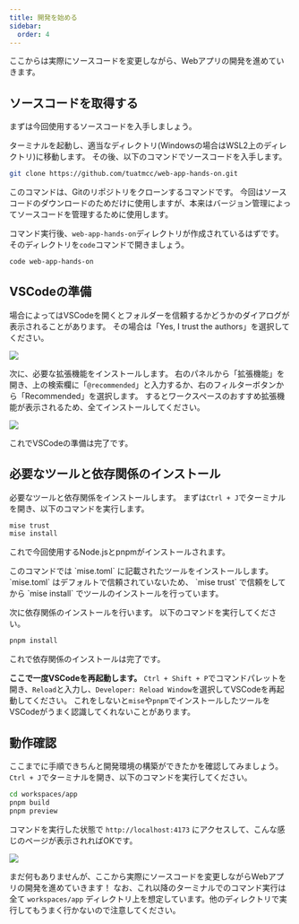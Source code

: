 ```yaml
---
title: 開発を始める
sidebar:
  order: 4
---
```



ここからは実際にソースコードを変更しながら、Webアプリの開発を進めていきます。

## ソースコードを取得する

まずは今回使用するソースコードを入手しましょう。

ターミナルを起動し、適当なディレクトリ(Windowsの場合はWSL2上のディレクトリ)に移動します。
その後、以下のコマンドでソースコードを入手します。

```bash
git clone https://github.com/tuatmcc/web-app-hands-on.git
```

<Aside type="note">
  このコマンドは、Gitのリポジトリをクローンするコマンドです。
	今回はソースコードのダウンロードのためだけに使用しますが、本来はバージョン管理によってソースコードを管理するために使用します。
</Aside>

コマンド実行後、`web-app-hands-on`ディレクトリが作成されているはずです。
そのディレクトリを`code`コマンドで開きましょう。

```bash
code web-app-hands-on
```

## VSCodeの準備

場合によってはVSCodeを開くとフォルダーを信頼するかどうかのダイアログが表示されることがあります。
その場合は「Yes, I trust the authors」を選択してください。

![](./assets/workspace-trust.png)

次に、必要な拡張機能をインストールします。
右のパネルから「拡張機能」を開き、上の検索欄に「`@recommended`」と入力するか、右のフィルターボタンから「Recommended」を選択します。
するとワークスペースのおすすめ拡張機能が表示されるため、全てインストールしてください。

![](./assets/recommended-extension.png)

これでVSCodeの準備は完了です。

## 必要なツールと依存関係のインストール

必要なツールと依存関係をインストールします。
まずは`Ctrl + J`でターミナルを開き、以下のコマンドを実行します。

```bash
mise trust
mise install
```

これで今回使用するNode.jsとpnpmがインストールされます。

<Aside type="note">
	このコマンドでは `mise.toml` に記載されたツールをインストールします。
	`mise.toml` はデフォルトで信頼されていないため、 `mise trust` で信頼をしてから `mise install` でツールのインストールを行っています。
</Aside>

次に依存関係のインストールを行います。
以下のコマンドを実行してください。

```bash
pnpm install
```

これで依存関係のインストールは完了です。

**ここで一度VSCodeを再起動します。**
`Ctrl + Shift + P`でコマンドパレットを開き、`Reload`と入力し、`Developer: Reload Window`を選択してVSCodeを再起動してください。
これをしないと`mise`や`pnpm`でインストールしたツールをVSCodeがうまく認識してくれないことがあります。

## 動作確認

ここまでに手順できちんと開発環境の構築ができたかを確認してみましょう。
`Ctrl + J`でターミナルを開き、以下のコマンドを実行してください。

```bash
cd workspaces/app
pnpm build
pnpm preview
```

コマンドを実行した状態で `http://localhost:4173` にアクセスして、こんな感じのページが表示されればOKです。

![](./assets/getting-started.png)

まだ何もありませんが、ここから実際にソースコードを変更しながらWebアプリの開発を進めていきます！
なお、これ以降のターミナルでのコマンド実行は全て `workspaces/app` ディレクトリ上を想定しています。他のディレクトリで実行してもうまく行かないので注意してください。
